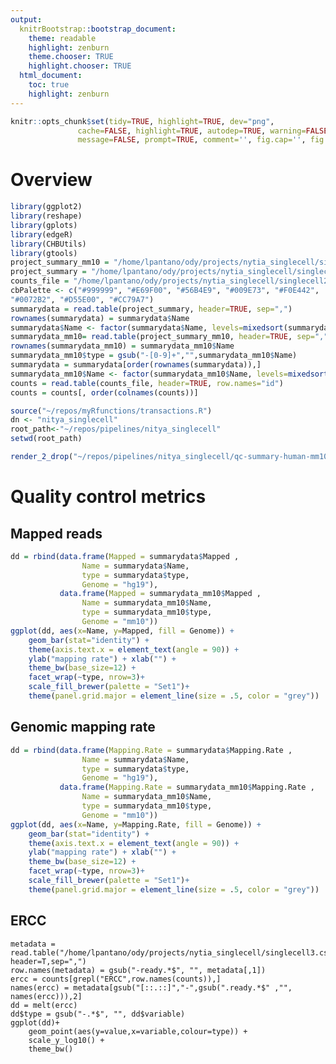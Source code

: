 ```yaml
---
output:
  knitrBootstrap::bootstrap_document:
    theme: readable
    highlight: zenburn
    theme.chooser: TRUE
    highlight.chooser: TRUE
  html_document:
    toc: true
    highlight: zenburn
---
```


```r
knitr::opts_chunk$set(tidy=TRUE, highlight=TRUE, dev="png",
               cache=FALSE, highlight=TRUE, autodep=TRUE, warning=FALSE, error=FALSE,
               message=FALSE, prompt=TRUE, comment='', fig.cap='', fig.width=9)
```

# Overview

```r
library(ggplot2)
library(reshape)
library(gplots)
library(edgeR)
library(CHBUtils)
library(gtools)
project_summary_mm10 = "/home/lpantano/ody/projects/nytia_singlecell/singlecell/final/2014-10-08_singlecell/project-summar-2y.csv"
project_summary = "/home/lpantano/ody/projects/nytia_singlecell/singlecell3/final/2014-10-22_singlecell3/project-summary.csv"
counts_file = "/home/lpantano/ody/projects/nytia_singlecell/singlecell2/final/2014-10-21_singlecell2/combined.counts"
cbPalette <- c("#999999", "#E69F00", "#56B4E9", "#009E73", "#F0E442",
"#0072B2", "#D55E00", "#CC79A7")
summarydata = read.table(project_summary, header=TRUE, sep=",")
rownames(summarydata) = summarydata$Name
summarydata$Name <- factor(summarydata$Name, levels=mixedsort(summarydata$Name))
summarydata_mm10= read.table(project_summary_mm10, header=TRUE, sep=",")
rownames(summarydata_mm10) = summarydata_mm10$Name
summarydata_mm10$type = gsub("-[0-9]+","",summarydata_mm10$Name)
summarydata = summarydata[order(rownames(summarydata)),]
summarydata_mm10$Name <- factor(summarydata_mm10$Name, levels=mixedsort(summarydata_mm10$Name))
counts = read.table(counts_file, header=TRUE, row.names="id")
counts = counts[, order(colnames(counts))]
```

```r
source("~/repos/myRfunctions/transactions.R")
dn <- "nitya_singlecell"
root_path<-"~/repos/pipelines/nitya_singlecell"
setwd(root_path)
```

```r
render_2_drop("~/repos/pipelines/nitya_singlecell/qc-summary-human-mm10.Rmd",dn)
```


# Quality control metrics

## Mapped reads
```r
dd = rbind(data.frame(Mapped = summarydata$Mapped ,
                Name = summarydata$Name,
                type = summarydata$type,
                Genome = "hg19"),
           data.frame(Mapped = summarydata_mm10$Mapped ,
                Name = summarydata_mm10$Name,
                type = summarydata_mm10$type,
                Genome = "mm10"))
ggplot(dd, aes(x=Name, y=Mapped, fill = Genome)) + 
    geom_bar(stat="identity") +
    theme(axis.text.x = element_text(angle = 90)) +
    ylab("mapping rate") + xlab("") +
    theme_bw(base_size=12) +
    facet_wrap(~type, nrow=3)+
    scale_fill_brewer(palette = "Set1")+
    theme(panel.grid.major = element_line(size = .5, color = "grey"))
```


## Genomic mapping rate
```r
dd = rbind(data.frame(Mapping.Rate = summarydata$Mapping.Rate ,
                Name = summarydata$Name,
                type = summarydata$type,
                Genome = "hg19"),
           data.frame(Mapping.Rate = summarydata_mm10$Mapping.Rate ,
                Name = summarydata_mm10$Name,
                type = summarydata_mm10$type,
                Genome = "mm10"))
ggplot(dd, aes(x=Name, y=Mapping.Rate, fill = Genome)) + 
    geom_bar(stat="identity") +
    theme(axis.text.x = element_text(angle = 90)) +
    ylab("mapping rate") + xlab("") +
    theme_bw(base_size=12) +
    facet_wrap(~type, nrow=3)+
    scale_fill_brewer(palette = "Set1")+
    theme(panel.grid.major = element_line(size = .5, color = "grey"))
```

## ERCC 
```r-ercc
metadata = read.table("/home/lpantano/ody/projects/nytia_singlecell/singlecell3.csv", header=T,sep=",")
row.names(metadata) = gsub("-ready.*$", "", metadata[,1])
ercc = counts[grepl("ERCC",row.names(counts)),]
names(ercc) = metadata[gsub("[::.::]","-",gsub(".ready.*$" ,"", names(ercc))),2]
dd = melt(ercc)
dd$type = gsub("-.*$", "", dd$variable)
ggplot(dd)+
    geom_point(aes(y=value,x=variable,colour=type)) +
    scale_y_log10() +
    theme_bw()
```


